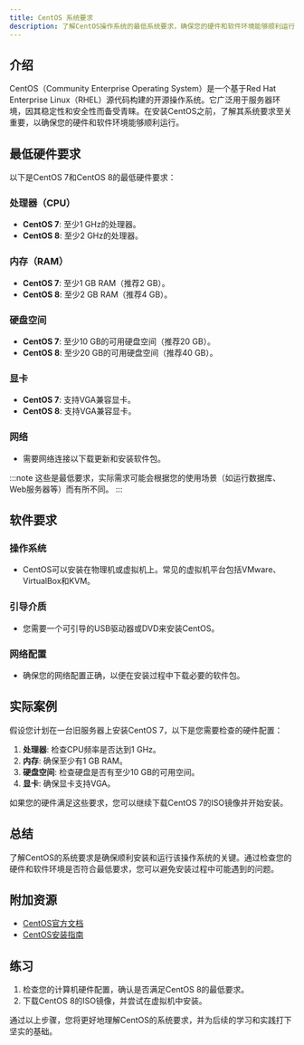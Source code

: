 ```yaml
---
title: CentOS 系统要求
description: 了解CentOS操作系统的最低系统要求，确保您的硬件和软件环境能够顺利运行CentOS。
---
```


## 介绍

CentOS（Community Enterprise Operating System）是一个基于Red Hat Enterprise Linux（RHEL）源代码构建的开源操作系统。它广泛用于服务器环境，因其稳定性和安全性而备受青睐。在安装CentOS之前，了解其系统要求至关重要，以确保您的硬件和软件环境能够顺利运行。

## 最低硬件要求

以下是CentOS 7和CentOS 8的最低硬件要求：

### 处理器（CPU）
- **CentOS 7**: 至少1 GHz的处理器。
- **CentOS 8**: 至少2 GHz的处理器。

### 内存（RAM）
- **CentOS 7**: 至少1 GB RAM（推荐2 GB）。
- **CentOS 8**: 至少2 GB RAM（推荐4 GB）。

### 硬盘空间
- **CentOS 7**: 至少10 GB的可用硬盘空间（推荐20 GB）。
- **CentOS 8**: 至少20 GB的可用硬盘空间（推荐40 GB）。

### 显卡
- **CentOS 7**: 支持VGA兼容显卡。
- **CentOS 8**: 支持VGA兼容显卡。

### 网络
- 需要网络连接以下载更新和安装软件包。

:::note
这些是最低要求，实际需求可能会根据您的使用场景（如运行数据库、Web服务器等）而有所不同。
:::

## 软件要求

### 操作系统
- CentOS可以安装在物理机或虚拟机上。常见的虚拟机平台包括VMware、VirtualBox和KVM。

### 引导介质
- 您需要一个可引导的USB驱动器或DVD来安装CentOS。

### 网络配置
- 确保您的网络配置正确，以便在安装过程中下载必要的软件包。

## 实际案例

假设您计划在一台旧服务器上安装CentOS 7，以下是您需要检查的硬件配置：

1. **处理器**: 检查CPU频率是否达到1 GHz。
2. **内存**: 确保至少有1 GB RAM。
3. **硬盘空间**: 检查硬盘是否有至少10 GB的可用空间。
4. **显卡**: 确保显卡支持VGA。

如果您的硬件满足这些要求，您可以继续下载CentOS 7的ISO镜像并开始安装。

## 总结

了解CentOS的系统要求是确保顺利安装和运行该操作系统的关键。通过检查您的硬件和软件环境是否符合最低要求，您可以避免安装过程中可能遇到的问题。

## 附加资源

- [CentOS官方文档](https://www.centos.org/docs/)
- [CentOS安装指南](https://wiki.centos.org/zh/HowTos/Installation)

## 练习

1. 检查您的计算机硬件配置，确认是否满足CentOS 8的最低要求。
2. 下载CentOS 8的ISO镜像，并尝试在虚拟机中安装。

通过以上步骤，您将更好地理解CentOS的系统要求，并为后续的学习和实践打下坚实的基础。